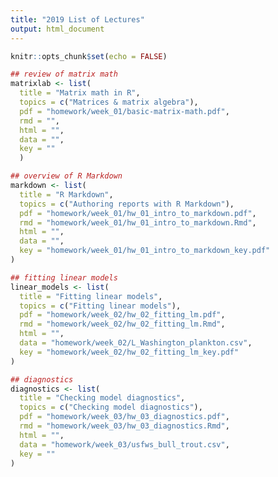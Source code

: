 ```yaml
---
title: "2019 List of Lectures"
output: html_document
---
```


```r
knitr::opts_chunk$set(echo = FALSE)
```

```r
## review of matrix math
matrixlab <- list(
  title = "Matrix math in R",
  topics = c("Matrices & matrix algebra"),
  pdf = "homework/week_01/basic-matrix-math.pdf",
  rmd = "",
  html = "",
  data = "",
  key = ""
  )

## overview of R Markdown
markdown <- list(
  title = "R Markdown",
  topics = c("Authoring reports with R Markdown"),
  pdf = "homework/week_01/hw_01_intro_to_markdown.pdf",
  rmd = "homework/week_01/hw_01_intro_to_markdown.Rmd",
  html = "",
  data = "",
  key = "homework/week_01/hw_01_intro_to_markdown_key.pdf"
)

## fitting linear models
linear_models <- list(
  title = "Fitting linear models",
  topics = c("Fitting linear models"),
  pdf = "homework/week_02/hw_02_fitting_lm.pdf",
  rmd = "homework/week_02/hw_02_fitting_lm.Rmd",
  html = "",
  data = "homework/week_02/L_Washington_plankton.csv",
  key = "homework/week_02/hw_02_fitting_lm_key.pdf"
)

## diagnostics
diagnostics <- list(
  title = "Checking model diagnostics",
  topics = c("Checking model diagnostics"),
  pdf = "homework/week_03/hw_03_diagnostics.pdf",
  rmd = "homework/week_03/hw_03_diagnostics.Rmd",
  html = "",
  data = "homework/week_03/usfws_bull_trout.csv",
  key = ""
)
```

